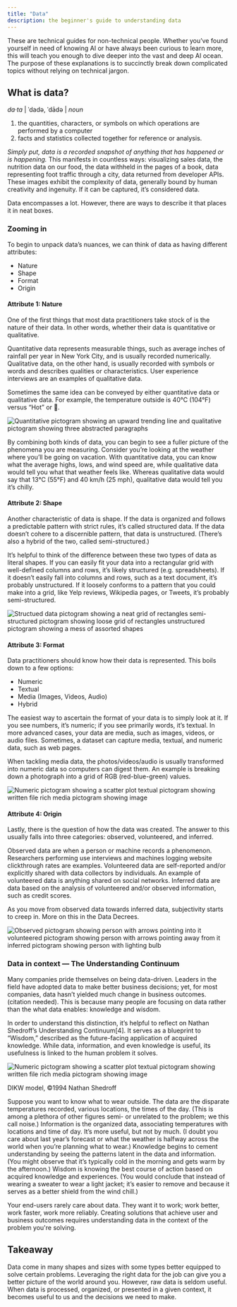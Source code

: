 ```yaml
---
title: "Data"
description: the beginner's guide to understanding data
---
```


<PageDescription>

  These are technical guides for non-technical people. Whether you’ve found yourself in need of knowing AI or have always been curious to learn more, this will teach you enough to dive deeper into the vast and deep AI ocean. The purpose of these explanations is to succinctly break down complicated topics without relying on technical jargon.

</PageDescription>

## What is data?
*da·ta* | ˈdadə, ˈdādə | _noun_

1. the quantities, characters, or symbols on which operations are performed by a computer
1. facts and statistics collected together for reference or analysis.

_Simply put, data is a recorded snapshot of anything that has happened or is happening._ This manifests in countless ways: visualizing sales data, the nutrition data on our food, the data withheld in the pages of a book, data representing foot traffic through a city, data returned from developer APIs. These images exhibit the complexity of data, generally bound by human creativity and ingenuity. If it can be captured, it’s considered data.

Data encompasses a lot. However, there are ways to describe it that places it in neat boxes.

### Zooming in
To begin to unpack data’s nuances, we can think of data as having different attributes:

- Nature
- Shape
- Format
- Origin

#### Attribute 1: Nature
One of the first things that most data practitioners take stock of is the nature of their data. In other words, whether their data is quantitative or qualitative.

Quantitative data represents measurable things, such as average inches of rainfall per year in New York City, and is usually recorded numerically. Qualitative data, on the other hand, is usually recorded with symbols or words and describes qualities or characteristics. User experience interviews are an examples of qualitative data.

Sometimes the same idea can be conveyed by either quantitative data or qualitative data.  For example, the temperature outside is 40℃ (104°F) versus “Hot” or 🥵.

![Quantitative pictogram showing an upward trending line and qualitative pictogram showing three abstracted paragraphs](../../images/data/Nature.png)

By combining both kinds of data, you can begin to see a fuller picture of the phenomena you are measuring. Consider you’re looking at the weather where you’ll be going on vacation. With quantitative data, you can know what the average highs, lows, and wind speed are, while qualitative data would tell you what that weather feels like. Whereas qualitative data would say that 13℃ (55°F) and 40 km/h (25 mph), qualitative data would tell you it’s chilly.


#### Attribute 2: Shape
Another characteristic of data is shape. If the data is organized and follows a predictable pattern with strict rules, it’s called structured data. If the data doesn’t cohere to a discernible pattern, that data is unstructured. (There’s also a hybrid of the two, called semi-structured.)

It’s helpful to think of the difference between these two types of data as literal shapes. If you can easily fit your data into a rectangular grid with well-defined columns and rows, it’s likely structured (e.g. spreadsheets). If it doesn’t easily fall into columns and rows, such as a text document, it’s probably unstructured. If it loosely conforms to a pattern that you could make into a grid, like Yelp reviews, Wikipedia pages, or Tweets, it’s probably semi-structured.

![Structued data pictogram showing a neat grid of rectangles semi-structured pictogram showing loose grid of rectangles unstructured pictogram showing a mess of assorted shapes](../../images/data/Shape.png)

#### Attribute 3: Format
Data practitioners should know how their data is represented. This boils down to a few options:

- Numeric
- Textual
- Media (Images, Videos, Audio)
- Hybrid

The easiest way to ascertain the format of your data is to simply look at it. If you see numbers, it’s numeric; if you see primarily words, it’s textual. In more advanced cases, your data are media, such as images, videos, or audio files. Sometimes, a dataset can capture media, textual, and numeric data, such as web pages.

When tackling media data, the photos/videos/audio is usually transformed into numeric data so computers can digest them. An example is breaking down a photograph into a grid of RGB (red-blue-green) values.

![Numeric pictogram showing a scatter plot textual pictogram showing written file rich media pictogram showing image](../../images/data/Format.png)

#### Attribute 4: Origin
Lastly, there is the question of how the data was created. The answer to this usually falls into three categories: observed, volunteered, and inferred.

Observed data are when a person or machine records a phenomenon. Researchers performing use interviews and machines logging website clickthrough rates are examples. Volunteered data are self-reported and/or explicitly shared with data collectors by individuals. An example of volunteered data is anything shared on social networks. Inferred data are data based on the analysis of volunteered and/or observed information, such as credit scores.

As you move from observed data towards inferred data, subjectivity starts to creep in. More on this in the Data Decrees.

![Observed pictogram showing person with arrows pointing into it volunteered pictogram showing person with arrows pointing away from it inferred pictogram showing person with lighting bulb](../../images/data/Origin.png)

### Data in context — The Understanding Continuum
Many companies pride themselves on being data-driven. Leaders in the field have adopted data to make better business decisions; yet, for most companies, data hasn’t yielded much change in business outcomes. (citation needed). This is because many people are focusing on data rather than the what data enables: knowledge and wisdom.

In order to understand this distinction, it’s helpful to reflect on Nathan Shedroff’s Understanding Continuum[4]. It serves as a blueprint to “Wisdom,” described as the future-facing application of acquired knowledge. While data, information, and even knowledge is useful, its usefulness is linked to the human problem it solves.

![Numeric pictogram showing a scatter plot textual pictogram showing written file rich media pictogram showing image](../../images/data/DIKW.png)

<Caption fullWidth>
DIKW model, ©1994 Nathan Shedroff
</Caption>

Suppose you want to know what to wear outside. The data are the disparate temperatures recorded, various locations, the times of the day. (This is among a plethora of other figures semi- or unrelated to the problem; we this call noise.) Information is the organized data, associating temperatures with locations and time of day. It’s more useful, but not by much. (I doubt you care about last year’s forecast or what the weather is halfway across the world when you’re planning what to wear.) Knowledge begins to cement understanding by seeing the patterns latent in the data and information. (You might observe that it’s typically cold in the morning and gets warm by the afternoon.) Wisdom is knowing the best course of action based on acquired knowledge and experiences. (You would conclude that instead of wearing a sweater to wear a light jacket; it’s easier to remove and because it serves as a better shield from the wind chill.)

Your end-users rarely care about data. They want it to work; work better, work faster, work more reliably. Creating solutions that achieve user and business outcomes requires understanding data in the context of the problem you're solving.

## Takeaway

Data come in many shapes and sizes with some types better equipped to solve certain problems. Leveraging the right data for the job can give you a better picture of the world around you. However, raw data is seldom useful. When data is processed, organized, or presented in a given context, it becomes useful to us and the decisions we need to make.
